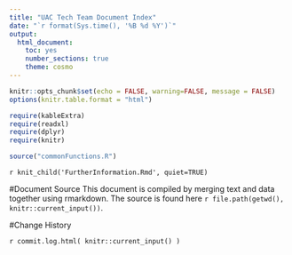```yaml
---
title: "UAC Tech Team Document Index"
date: "`r format(Sys.time(), '%B %d %Y')`"
output:
  html_document:
    toc: yes
    number_sections: true
    theme: cosmo
---
```


```r
knitr::opts_chunk$set(echo = FALSE, warning=FALSE, message = FALSE)
options(knitr.table.format = "html") 
```

```r
require(kableExtra)
require(readxl)
require(dplyr)
require(knitr)
```

```r
source("commonFunctions.R")
```

`r knit_child('FurtherInformation.Rmd', quiet=TRUE)`

#Document Source
This document is compiled by merging text and data together using rmarkdown. The source is found here `r file.path(getwd(), knitr::current_input())`.

#Change History

`r commit.log.html( knitr::current_input() )`